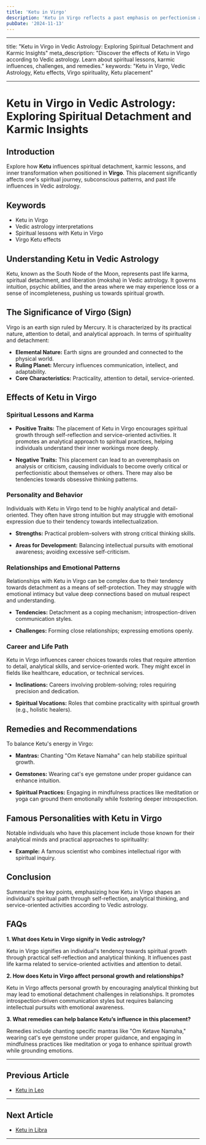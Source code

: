 ```yaml
---
title: 'Ketu in Virgo'
description: 'Ketu in Virgo reflects a past emphasis on perfectionism and service. Individuals might experience health issues or anxiety but are naturally skilled in analysis and problem-solving.'
pubDate: '2024-11-13'
---
```


---

title: "Ketu in Virgo in Vedic Astrology: Exploring Spiritual Detachment and Karmic Insights"
meta_description: "Discover the effects of Ketu in Virgo according to Vedic astrology. Learn about spiritual lessons, karmic influences, challenges, and remedies."
keywords: "Ketu in Virgo, Vedic Astrology, Ketu effects, Virgo spirituality, Ketu placement"

---

# Ketu in Virgo in Vedic Astrology: Exploring Spiritual Detachment and Karmic Insights

## Introduction

Explore how **Ketu** influences spiritual detachment, karmic lessons, and inner transformation when positioned in **Virgo**. This placement significantly affects one's spiritual journey, subconscious patterns, and past life influences in Vedic astrology.

## Keywords

- Ketu in Virgo
- Vedic astrology interpretations
- Spiritual lessons with Ketu in Virgo
- Virgo Ketu effects

## Understanding Ketu in Vedic Astrology

Ketu, known as the South Node of the Moon, represents past life karma, spiritual detachment, and liberation (moksha) in Vedic astrology. It governs intuition, psychic abilities, and the areas where we may experience loss or a sense of incompleteness, pushing us towards spiritual growth.

## The Significance of Virgo (Sign)

Virgo is an earth sign ruled by Mercury. It is characterized by its practical nature, attention to detail, and analytical approach. In terms of spirituality and detachment:
- **Elemental Nature:** Earth signs are grounded and connected to the physical world.
- **Ruling Planet:** Mercury influences communication, intellect, and adaptability.
- **Core Characteristics:** Practicality, attention to detail, service-oriented.

## Effects of Ketu in Virgo

### Spiritual Lessons and Karma

- **Positive Traits:** The placement of Ketu in Virgo encourages spiritual growth through self-reflection and service-oriented activities. It promotes an analytical approach to spiritual practices, helping individuals understand their inner workings more deeply.
  
- **Negative Traits:** This placement can lead to an overemphasis on analysis or criticism, causing individuals to become overly critical or perfectionistic about themselves or others. There may also be tendencies towards obsessive thinking patterns.

### Personality and Behavior

Individuals with Ketu in Virgo tend to be highly analytical and detail-oriented. They often have strong intuition but may struggle with emotional expression due to their tendency towards intellectualization.

- **Strengths:** Practical problem-solvers with strong critical thinking skills.
  
- **Areas for Development:** Balancing intellectual pursuits with emotional awareness; avoiding excessive self-criticism.

### Relationships and Emotional Patterns

Relationships with Ketu in Virgo can be complex due to their tendency towards detachment as a means of self-protection. They may struggle with emotional intimacy but value deep connections based on mutual respect and understanding.

- **Tendencies:** Detachment as a coping mechanism; introspection-driven communication styles.
  
- **Challenges:** Forming close relationships; expressing emotions openly.

### Career and Life Path

Ketu in Virgo influences career choices towards roles that require attention to detail, analytical skills, and service-oriented work. They might excel in fields like healthcare, education, or technical services.

- **Inclinations:** Careers involving problem-solving; roles requiring precision and dedication.
  
- **Spiritual Vocations:** Roles that combine practicality with spiritual growth (e.g., holistic healers).

## Remedies and Recommendations

To balance Ketu's energy in Virgo:

- **Mantras:** Chanting "Om Ketave Namaha" can help stabilize spiritual growth.
  
- **Gemstones:** Wearing cat's eye gemstone under proper guidance can enhance intuition.
  
- **Spiritual Practices:** Engaging in mindfulness practices like meditation or yoga can ground them emotionally while fostering deeper introspection.

## Famous Personalities with Ketu in Virgo

Notable individuals who have this placement include those known for their analytical minds and practical approaches to spirituality:

- **Example:** A famous scientist who combines intellectual rigor with spiritual inquiry.

## Conclusion

Summarize the key points, emphasizing how Ketu in Virgo shapes an individual's spiritual path through self-reflection, analytical thinking, and service-oriented activities according to Vedic astrology.

## FAQs

**1. What does Ketu in Virgo signify in Vedic astrology?**

Ketu in Virgo signifies an individual's tendency towards spiritual growth through practical self-reflection and analytical thinking. It influences past life karma related to service-oriented activities and attention to detail.

**2. How does Ketu in Virgo affect personal growth and relationships?**

Ketu in Virgo affects personal growth by encouraging analytical thinking but may lead to emotional detachment challenges in relationships. It promotes introspection-driven communication styles but requires balancing intellectual pursuits with emotional awareness.

**3. What remedies can help balance Ketu’s influence in this placement?**

Remedies include chanting specific mantras like "Om Ketave Namaha," wearing cat's eye gemstone under proper guidance, and engaging in mindfulness practices like meditation or yoga to enhance spiritual growth while grounding emotions.

---

## Previous Article
- [Ketu in Leo](/blogs-md/0809_Ketu_in_Rashi/080905_Ketu_in_Leo.mdx)

---

## Next Article
- [Ketu in Libra](/blogs-md/0809_Ketu_in_Rashi/080907_Ketu_in_Libra.mdx)

---
